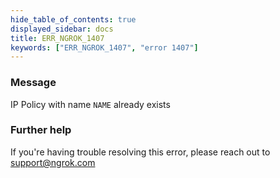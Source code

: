 ```yaml
---
hide_table_of_contents: true
displayed_sidebar: docs
title: ERR_NGROK_1407
keywords: ["ERR_NGROK_1407", "error 1407"]
---
```


### Message

IP Policy with name `NAME` already exists

### Further help

If you're having trouble resolving this error, please reach out to [support@ngrok.com](mailto:support@ngrok.com?subject=Help%20with%20ERR_NGROK_1407)
